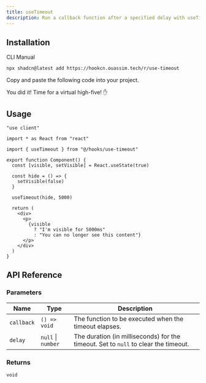 ```yaml
---
title: useTimeout
description: Run a callback function after a specified delay with useTimeout, supporting dynamic updates and cleanup on unmount.
---
```


## Installation

<Tabs defaultValue="cli">

<TabsList>
  <TabsTrigger value="cli">CLI</TabsTrigger>
  <TabsTrigger value="manual">Manual</TabsTrigger>
</TabsList>

<TabsContent value="cli">

```bash
npx shadcn@latest add https://hookcn.ouassim.tech/r/use-timeout
```

</TabsContent>

<TabsContent value="manual">

<Steps>

<Step>Copy and paste the following code into your project.</Step>

<ComponentSource name="use-timeout" />

<Step>You did it! Time for a virtual high-five! ✋</Step>

</Steps>

</TabsContent>

</Tabs>

## Usage

```tsx {5, 14}
"use client"

import * as React from "react"

import { useTimeout } from "@/hooks/use-timeout"

export function Component() {
  const [visible, setVisible] = React.useState(true)

  const hide = () => {
    setVisible(false)
  }

  useTimeout(hide, 5000)

  return (
    <div>
      <p>
        {visible
          ? "I'm visible for 5000ms"
          : "You can no longer see this content"}
      </p>
    </div>
  )
}
```

## API Reference

### Parameters

| Name       | Type               | Description                                                                         |
| ---------- | ------------------ | ----------------------------------------------------------------------------------- |
| `callback` | `() => void`       | The function to be executed when the timeout elapses.                               |
| `delay`    | `null` \| `number` | The duration (in milliseconds) for the timeout. Set to `null` to clear the timeout. |

### Returns

`void`
